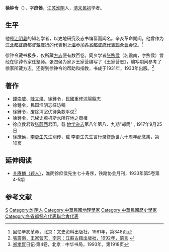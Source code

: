 '''徐钟令'''（{{bd|？||？|}}），字'''庶侯'''，[[江苏|江苏]][[淮阴县|淮阴]]人，[[清末|清末]][[民初|民初]]学者。

==生平==
他是[[江阴县|江阴县]]的知名学者，以史地研究及志书编纂而闻名。辛亥革命期间，他曾作为[[江北都督府|江北都督府]]都督[[蒋雁行|蒋雁行]]的代表到[[上海|上海]]参加[[各省都督府代表聯合會|各省都督府代表聯合會]]会议。<ref>回忆辛亥革命，北京：文史资料出版社，1981年，第348页</ref>

徐钟令藏书极多，仅所藏[[方志|方志]]便有数百卷。同乡学者[[张煦侯|张煦侯]]（名震南，字煦侯）曾经在徐钟令家任塾师。张煦侯为家乡王家营编写了《王家营志》，编写期间参考了徐家所藏方志，还得到徐钟令的帮助和指教，书成于1931年，1933年出版。<ref>[http://www.huaian.gov.cn/lsgc/wxzl/54148.html 張震南，王家营志，南京：江蘇古籍出版社，1992年，前言] {{webarchive|url=https://web.archive.org/web/20120503144938/http://www.huaian.gov.cn/lsgc/wxzl/54148.html |date=2012-05-03 }}</ref>

==著作==
*[[錢崇威|錢崇威]]、[[眭文焕|眭文焕]]、徐鍾令，民國重修沭陽縣志
*徐鍾令，民国淮阴志征访稿
*徐鍾令，废除清室优待条款平议<ref>[[郑孝胥|郑孝胥]]日记·第4卷，北京：中华书局，1993年，第1918页</ref>
*徐鍾令，元秘史腾机斯水所在地之商榷
*徐庶侯君致[[张蔚西|张蔚西]]君函，载 [[地学杂志|地学杂志]]第八年第八、九期"邮筒" , 1917年9月25日
*徐庶侯，[[李更生|李更生]]先生别传，载 李更生先生言行录暨逝世六十周年纪念集，第10页

==延伸阅读==
*[[关赓麟|关赓麟（颖人）]]，淮阴徐庶侯先生七十寿序，铁路协会月刊，1933年第5卷第4-5期

==参考文献==
{{reflist}}

{{DEFAULTSORT:Xu徐}}
[[Category:徐姓|S]]
[[Category:淮阴人|Category:淮阴人]]
[[Category:中華民國地理學家|Category:中華民國地理學家]]
[[Category:中華民國歷史學家|Category:中華民國歷史學家]]
[[Category:各省都督府代表聯合會代表|Category:各省都督府代表聯合會代表]]